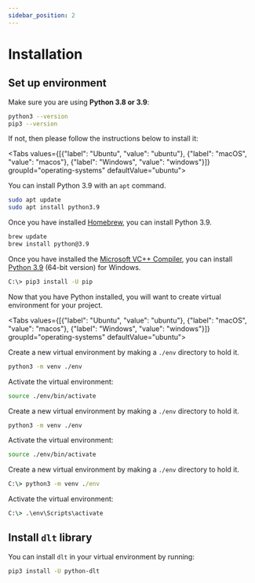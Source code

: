 ```yaml
---
sidebar_position: 2
---
```



# Installation

## Set up environment

Make sure you are using **Python 3.8 or 3.9**:

```bash
python3 --version
pip3 --version
```

If not, then please follow the instructions below to install it:

<Tabs values={[{"label": "Ubuntu", "value": "ubuntu"}, {"label": "macOS", "value": "macos"}, {"label": "Windows", "value": "windows"}]}  groupId="operating-systems" defaultValue="ubuntu">
  <TabItem value="ubuntu">

You can install Python 3.9 with an `apt` command.

```bash
sudo apt update
sudo apt install python3.9
```

  </TabItem>
  <TabItem value="macos">

Once you have installed [Homebrew](https://brew.sh), you can install Python 3.9.

```bash
brew update
brew install python@3.9
```

  </TabItem>
  <TabItem value="windows">

Once you have installed the [Microsoft VC++ Compiler](https://visualstudio.microsoft.com/visual-cpp-build-tools/), you can install [Python 3.9](https://www.python.org/downloads/windows/) (64-bit version) for Windows.

```bash
C:\> pip3 install -U pip
```

  </TabItem>
</Tabs>

Now that you have Python installed, you will want to create virtual environment for your project.

<Tabs values={[{"label": "Ubuntu", "value": "ubuntu"}, {"label": "macOS", "value": "macos"}, {"label": "Windows", "value": "windows"}]}  groupId="operating-systems" defaultValue="ubuntu">
  
  <TabItem value="ubuntu">

Create a new virtual environment by making a `./env` directory to hold it.

```bash
python3 -m venv ./env
```

Activate the virtual environment:

```bash
source ./env/bin/activate
```

  </TabItem>
  <TabItem value="macos">

Create a new virtual environment by making a `./env` directory to hold it.

```bash
python3 -m venv ./env
```

Activate the virtual environment:

```bash
source ./env/bin/activate
```

  </TabItem>
  <TabItem value="windows">

Create a new virtual environment by making a `./env` directory to hold it.

```bat
C:\> python3 -m venv ./env
```

Activate the virtual environment:

```bat
C:\> .\env\Scripts\activate
```

  </TabItem>
</Tabs>

## Install `dlt` library

You can install `dlt` in your virtual environment by running:

```bash
pip3 install -U python-dlt
```